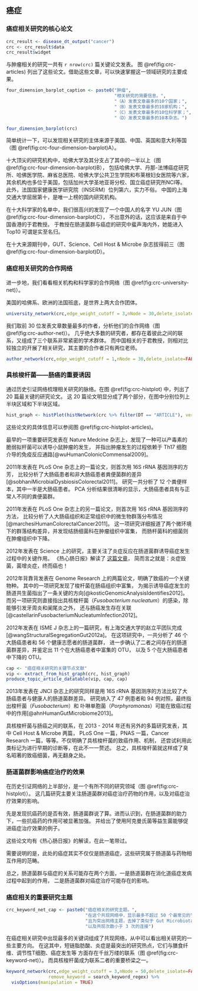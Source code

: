 ## 癌症  {#cancer}

### 癌症相关研究的核心论文



```r
crc_result <- disease_dt_output("cancer")
crc <- crc_result$data
crc_result$widget
```

与肿瘤相关的研究一共有 `r nrow(crc)` 篇关键论文发表。
图 \@ref(fig:crc-articles) 列出了这些论文。借助这些文章，可以快速掌握这一领域研究的主要成果。





```r
four_dimension_barplot_caption <- paste0("肿瘤",
                                         "相关研究的简要信息。",
                                         "（A）发表文章最多的10个国家；",
                                         "（B）发表文章最多的10家机构；",
                                         "（C）发表文章最多的10位科学家；",
                                         "（D）发表文章最多的10本杂志。")
```


```r
four_dimension_barplot(crc)
```
简单统计一下，可以发现相关研究的主体来源于美国、中国、英国和意大利等国（图 \@ref(fig:crc-four-dimension-barplot)A）。

十大顶尖的研究机构中，哈佛大学及其分支占了其中的一半以上（图 \@ref(fig:crc-four-dimension-barplot)B），
包括哈佛大学、丹那-法博癌症研究所、哈佛医学院、麻省总医院、哈佛大学公共卫生学院和布莱根妇女医院等六家，
其余机构也多位于美国，包括加州大学圣地亚哥分校、国立癌症研究所NCI等。
此外，法国国家健康医学研究院（INSERM）位列第六，实力不俗。
中国的上海交通大学屈居第十，是唯一上榜的国内研究机构。

在十大科学家的名单中，我们很高兴的发现了一个中国人的名字 YU JUN（图 \@ref(fig:crc-four-dimension-barplot)C），
不出意外的话，这应该是来自于中国香港的于君教授。
于教授在肠道菌群与癌症的研究中蜚声海内外，她能进入 Top10 可谓是实至名归。

在十大来源期刊中，GUT、Science、Cell Host & Microbe 杂志拔得前三（图 \@ref(fig:crc-four-dimension-barplot)D）。


### 癌症相关研究的合作网络

进一步地，我们看看相关机构和科学家的合作网络（图 \@ref(fig:crc-university-net)）。

美国的哈佛系、欧洲的法国班底，是世界上两大合作团体。

```r
university_network(crc,edge_weight_cutoff = 3,nNode = 30,delete_isolate=FALSE) 
```


我们取前 30 位发表文章数量最多的作者，分析他们的合作网络（图 \@ref(fig:crc-author-net)）。
几乎绝大多数的研究者，都存在着彼此之间的联系，又组成了三个联系非常紧密的学术群体。
而中国相关的于君教授，则相对比较独立的开展了相关研究，其主要的合作者只有两位老师。

```r
author_network(crc,edge_weight_cutoff = 1,nNode = 30,delete_isolate=FALSE) 
```


### 具核梭杆菌——肠癌的重要诱因

通过历史引证网络梳理相关研究的脉络。在图 \@ref(fig:crc-histplot) 中，列出了 20 篇最关键的研究论文。
这 20 篇论文明显分成了两个部分，在图中分别位列上半块区域和下半块区域。

```r
hist_graph <- histPlot(histNetwork(crc %>% filter(DT == "ARTICLE"), verbose = FALSE), verbose = FALSE)
```

这些论文的具体信息可以参阅图 \@ref(fig:crc-histplot-articles)。

最早的一项重要研究发表在 Nature Medcine 杂志上，发现了一种可以产毒素的脆弱拟杆菌可以诱导小鼠肿瘤的发生，
并指出肿瘤发生的过程依赖于 Th17 细胞介导的免疫反应通路[@wuHumanColonicCommensal2009]。

2011年发表在 PLoS One 杂志上的一篇论文，则首次用 16S rRNA 基因测序的方芳，
比较分析了大肠癌患者和非大肠癌患者粪便菌群的差异[@sobhaniMicrobialDysbiosisColorectal2011]。
研究一共分析了 12 个粪便样本，其中一半是大肠癌患者。
PCA 分析结果很清晰的显示，大肠癌患者具有与正常人不同的粪便菌群。


2011年发表在 PLoS One 杂志上的另一篇论文，则首次用 16S rRNA 基因测序的方法，
比较分析了人大肠癌组织和正常组织中的微生物群落分布情况[@marchesiHumanColorectalCancer2011]。
这一项研究详细报道了两个微环境下的群落结构差异，并发现结肠细菌科在肿瘤组织中富集，
而肠杆菌科的细菌则在肿瘤组织中下降。

2012年发表在 Science 上的研究，主要关注了炎症反应在肠道菌群诱导癌症发生过程中的关键作用。
《热心肠日报》解读了 [这篇文章](https://www.mr-gut.cn/papers/read/1070902056)，
简而言之就是：炎症毁菌，菌增炎症，终而癌也！


2012年背靠背发表在 Genome Research 上的两篇论文，明确了致癌的一个关键物种。
其中的一项研究发现了梭杆菌在肠癌组织中富集，
为揭示诱导癌症发生的肠道共生菌指出了一条关键的方向[@kosticGenomicAnalysisIdentifies2012]。
而另一项研究则直接指出具核梭杆菌（*Fusobacterium nucleatum*）的感染，除能够引发牙周炎和阑尾炎之外，
还与肠癌发生存在关联[@castellarinFusobacteriumNucleatumInfection2012]。

2012年发表在 ISME J 杂志上的一篇研究，有上海交通大学的赵立平团队完成[@wangStructuralSegregationGut2012a]。
在这项研究中，一共分析了 46 个大肠癌患者和 56 个健康志愿者的肠道菌群，
进一步确认了二者之间存在的肠道菌群差异，并鉴定出 11 个在大肠癌患者中富集的 OTU，
以及 5 个在大肠癌患者中下降的 OTU。


```r
cap <- "癌症相关研究的关键节点文献"
vip <- extract_from_hist_graph(crc, hist_graph)
produce_topic_article_datatable(vip, cap, cap)
```

2013年发表在 JNCI 杂志上的研究同样是用 16S rRNA 基因测序的方法比较了大肠癌患者与健康人的肠道菌群差异。
研究纳入了 47 例患者和 94 例对照，最终指出梭杆菌（*Fusobacterium*）和
卟啉单胞菌（*Porphyromonas*）可能在致癌过程中的作用[@ahnHumanGutMicrobiome2013]。

具核梭杆菌与肠癌之间的联系，在 2013 - 2014 年还有另外的多篇研究发表，其中 Cell Host & Microbe 两篇，
PLoS One 一篇，PNAS 一篇，Cancer Research 一篇，等等。不仅明确了具核梭杆菌的致癌作用、机制，
还尝试利用此类标记为进行早期的诊断等，在此不一一赘述。
总之，具核梭杆菌就这样成了臭名昭著的致癌细菌，再无翻身之处。

### 肠道菌群影响癌症治疗的效果

在历史引证网络的上半部分，是一个有所不同的研究领域（图 \@ref(fig:crc-histplot)）。
这几篇研究主要关注肠道菌群对癌症治疗药物的作用，以及对癌症治疗效果的影响。

先是发现抗癌药的是否有效，肠道菌群说了算。进而认识到，在肠道菌群的助力下，一些抗癌药的作用可被显著加强。
并给出了使用阿克曼氏菌等益生菌能够促进癌症治疗效果的例子。

这些论文均有《热心肠日报》的解读，在此一笔带过。

需要说明的是，此处的癌症其实不仅仅是肠道癌症，这些研究属于肠道菌与药物相互作用的范畴。


总之，肠道菌群与癌症的关系可能存在两个方面，一是肠道菌群在消化道癌症发病过程中起到的作用，
二是肠道菌群对癌症治疗可能存在的影响。


### 癌症相关的重要研究主题

```r
crc_keyword_net_cap <- paste0("癌症相关的研究主题。",
                              "在这个共现网络中，显示最多不超过 50 个最常见的节点，",
                              "且为突出网络主题，去掉了类似于 Gut Microbiota 的一般词汇",
                              "以及共现次数小于 3 次的连接")
```


在癌症相关研究中出现最多的关键词组成了共现网络，从中可以看出相关研究的一些主要方向。
在这其中，短链脂肪酸、炎症是最突出的研究热点，它们与膳食纤维、调节性T细胞、癌症发生等
方面存在千丝万缕的联系（图 \@ref(fig:crc-keyword-net)）。
而具核梭杆菌成为联系二者的重要桥梁之一。

```r
keyword_network(crc,edge_weight_cutoff = 3,nNode = 50,delete_isolate=FALSE,
                remove_keyword = search_keyword_regex) %>%
  visOptions(manipulation = TRUE)

```
